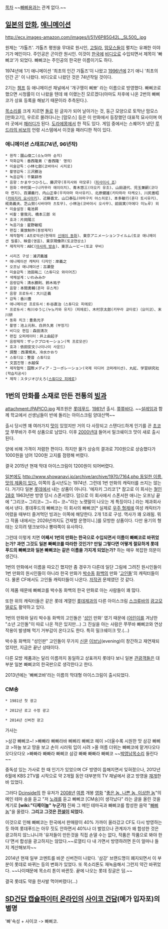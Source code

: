 [[목차]]
~~[[빠삐용]]과는 관계 없다.~~
== [[일본]]의 [[만화]], [[애니메이션]] ==

http://ecx.images-amazon.com/images/I/51V6P85G42L._SL500_.jpg

원제는 '갸톨즈'. 갸톨즈 평원을 무대로 원시인, [[고릴라]], [[맘모스]]들이 펼치는 유쾌한 이야기가 메인이다. 주인공은 곤이란 원시인. 이것이 [[한국]]에 [[비디오]]로 수입되면서 제목이 '빠삐코'가 되었다. 빠삐코는 주인공의 한국판 이름이기도 하다.

1974년에 1기 애니메이션 '최초의 인간 갸톨즈'이 나왔고 [[1996년]]에 2기 애니 '최초의 인간 곤' 이 나왔다. 비디오로 나왔던 것은 74년작일 것이다.

2기는 [[챔프]] 등 애니메이션 채널에서 '개구쟁이 삐뽀' 라는 이름으로 방영했다. 빠삐코로 했으면 시청률이 더 나왔을 텐데 왜 이랬는진 모르겠다(아마도 차후에 나온 2번의 빠삐코가 상표 등록을 해놨기 때문이라 추측된다.). 

[[목소리]]를 크게 지르면 [[돌]]로 된 글자가 되어 날아가는 것, 둥근 모양으로 토막난 맘모스 [만화고기], 우르르 몰려다니는 [맘모스] 등은 이 만화에서 등장했던 대표적 묘사이며 여러 곳에서 [[패러디]]가 된다. [[도라에몽]]에서 한 적도 있다. 게임 중에서는 스퀘어가 냈던 [[루드라의 비보]]의 언령 시스템에서 이것을 패러디한 적이 있다.

=== 애니메이션 스태프(74년, 96년작) ===

 * 원작：園山俊二(소노야마 슌지)
 * 작화감독：香西隆男（'香西隆' 명의）
 * 미술감독：小林七郎(코바야시 시치로)
 * 촬영감독：三沢勝治
 * 녹음감독：千葉耕市
 * 음향：かまやつひろし、藤沢守(후지사와 마모루)（[[히사이시 죠]]）
 * 원화：中村英一(나카무라 에이이치)、青木悠三(아오키 유조)、山田道代、児玉兼嗣(코다마 켄지)、百瀬義行、内山正幸(우치야마 마사유키)、北原健雄(키타하라 타케오)、川尻善昭([[카와지리 요시아키]])、近藤喜文、山口泰弘(야마구치 야스히로)、本多敏行(혼다 토시유키)、椛島義夫、芝山努(시바야마 츠토무)、小林治(코바야시 오사무)、前田実(마에다 미노루) 외
 * 미술설정：竜池昇
 * 비촬：曽我元、橋本三郎 외
 * 효과：片岡陽三
 * 녹음기술：星野敏昭
 * 편집：東放制作(동방제작)
 * 제작협력：A프로덕션(현재의 [[신에이 동화]])、東京アニメーションフイルム(토쿄 애니메이션 필름)、映音(영음)、東京現像所(토쿄현상소)
 * 제작저작：ABC([[아사히 방송]])、東京ムービー(토쿄 무비)

 * 시리즈 구성：浦沢義雄
 * 애니메이션 캐릭터 디자인：岸義之
 * 오프닝 애니메이션：古瀬登
 * 미술감독：池田祐二（스튜디오 와이어즈）
 * 색채설계：いわみみか
 * 음량감독：清水勝則、鈴木祐子
 * 음향：本間勇輔(혼마 유스케)
 * 음향 프로듀서：大川正義
 * 감독：香川豊
 * 애니메이션 프로듀서：朴谷直治（스튜디오 피에로）
 * 프로듀서：布川ゆうじ(누노카와 유지)（피에로）、木村京太郎(키무라 쿄타로)（요미코）、末川研
 * 동화 치크：豊島光子
 * 촬영：池上元秋、白井久男（부정기）
 * 비디오 편집：森田清次
 * 편집 오퍼레이터：井上由起子
 * 음량제작：ザックプロモーション(잭 프로모션)
 * 효과：依田安文(나이나이 사운드）
 * 調整：西澤規夫、冷水かおり
 * 스튜디오：整音 스튜디오
 * 文芸진행：水越保
 * 제작협력：国際メディア・コーポレーション(국제 미디어 코퍼레이션)、丸紅、学習研究社(학습지공사)
 * 제작：スタジオぴえろ([[스튜디오 피에로]])
== 1번의 만화를 소재로 만든 전통의 [[빙과]] ==
attachment:/PAPICO.jpg
제조원은 [[롯데푸드]]. [[1981년]] 출시. [[쮸쮸바]]다. ~~[[설레임]]과 함께 학교에서 선생님들이 반에 돌리는 아이스크림 양대산맥~~

출시 당시엔 꽤 여러가지 [[맛]]이 있었지만 거의 다 사장되고 스탠다드하게 인기를 끈 [[초코]]맛 쭈쭈바가 주력 상품으로 남았다. 이후 [[2000년]]대 들어서 밀크쉐이크 맛이 새로 출시된다.

양에 비해 가격이 저렴한 편이다. 하지만 물가 상승의 결과로 700원으로 상승했다가 1000원을 넘어 1200원 고지를 점령해 버렸다.

결국 2015년 현재 막대 아이스크림이 1200원이 되어버렸다.

[[일본]]에도 [[http://www.showanavi.jp/archive/archive/1970/7164.php 동일한 이름, 맛의 제품이 있다.]] 이쪽의 출시년도는 1974년. 그런데 1번 만화의 캐릭터를 쓰지는 않는다. 거기다 일본 [[롯데]]에서 내는 상품이 아니다. '에자키 그리코'[* 참고로 이 회사는 [[철인 28호]] 1963년판 방영 당시 스폰서였다. 덤으로 이 회사에서 스폰서한 애니는 오프닝 끝에 "그리코~ 그리코~ 그~ 리~ 코~"라는 노랫말이 나오는 게 특징이다.] 라는 제과회사에서 낸다. 롯데푸드의 빠삐코는 이 회사의 빠삐코[* 실제로 [[우주 형제]]에 여성 캐릭터가 어렸을 때부터 즐겨먹던 빙과는 이쪽에 해당한다. 2개 1조로 구성. 역사가 꽤 오래됨. 뭐 그 작품 내에서는 2026년까지도 건재할 운명이니.]를 모방한 상품이다. 다만 용기의 형태는 오히려 탱크보이나 뽕따쪽이 유사하다.

그런데 이렇게 치면 '''어째서 1번의 만화는 한국으로 수입되면서 이름이 빠삐코로 바뀌었는가? 과연 그것도 일본 빠삐코를 따라한 것인가? 만일 그렇다면 어떻게 절묘하게 롯데 푸드의 빠삐코와 일본 빠삐코는 같은 이름을 가지게 되었는가?''' 하는 매우 복잡한 의문이 생긴다.

1번의 만화에서 이름을 따오긴 했지만 좀 경우가 다른데 일단 그림에 그려진 원시인들이 1번 만화의 원시인들이 아니라 한국 만화가 [[박수동]] [[화백]]의 만화 '[[고인돌]]'의 캐릭터들이다. 물론 CF에서도 고인돌 캐릭터들이 나온다. [[저작권]] 문제였던 것 같다.

이 제품 때문에 빠삐코를 박수동 화백의 한국 만화로 아는 사람들이 꽤 많다.

또한 위의 캐릭터들은 같은 롯데 계열인 [[롯데제과]]의 다른 아이스크림 [[스크류바]]의 [[광고]][[모델]]로도 활약하고 있다.

1번의 만화와 달리 박수동 화백의 고인돌은 '[[성인]] 만화' 였기 때문에 ([[어린이]]를 겨냥한 "소년 고인돌"이 따로 나온 적은 있지만...) 그 진실을 아는 사람은 쭈쭈바 빠삐코와 연상 작용이 발생해 먹기 거부감이 온다고도 한다. 특히 밀크쉐이크 맛.(...)

박수동 화백의 "성인판" 고인돌이 무가지 [[신문]] [[이브닝]](evening)이 창간하고 재연재되었지만, 지금은 끝난 상태이다.

다른 모방 제품과는 달리 이름까지 동일하고 상표까지 롯데다 보니 일본 [[관광객]]들은 대부분 일본 빠삐코의 한국판으로 생각한다고 한다.

2013년에는 '빠삐코바'라는 이름의 막대형 아이스크림이 출시되었다.

=== CM송 ===

{{{#!html
<iframe width="853" height="480" src="//www.youtube.com/embed/o94BALmKOw8?rel=0" frameborder="0" allowfullscreen></iframe>
}}}

 * 1981년 첫 광고

{{{#!html
<object width="480" height="360"><param name="movie" value="//www.youtube.com/v/EVGjM1msMiM?hl=ko_KR&amp;version=3"></param><param name="allowFullScreen" value="true"></param><param name="allowscriptaccess" value="always"></param><embed src="//www.youtube.com/v/EVGjM1msMiM?hl=ko_KR&amp;version=3" type="application/x-shockwave-flash" width="480" height="360" allowscriptaccess="always" allowfullscreen="true"></embed></object>
}}}

 * 2012년 로고 수정 광고

{{{#!html
<iframe width="853" height="480" src="//www.youtube.com/embed/9FMbGressgk?rel=0" frameborder="0" allowfullscreen></iframe>
}}}

 * 2014년 신버전 광고

가사는

>삼강 빠삐코~!
>빠빠라 빠빠라바 삐삐리 빠삐코 헤이
>더울수록 시원한 맛 삼강 빠삐코 
>하늘 보고 땅을 보고 손이 시러워 입이 시려 
>올 여름 더위는 빠삐코에 맡겨다오다오다오다오 
>빠빠라 빠빠라 빠삐코 삼강 빠빠 빠빠라 빠삐코
~~[[박영남]]목소리 들린다~~

중독성 있는 가사로 한 때 인기가 있었으며 CF 방영이 뜸해지면서 잊혀졌으나, 2012년 6월에 KBS 2TV를 시작으로 약 2개월 동안 대부분의 TV 채널에서 광고 방영을 [http://www.youtube.com/watch?v=EVGjM1msMiM 재개]한 바 있었다.

그러다 [[Dcinside]]의 한 유저가 [[2008년]] [[여름]] 개봉 [[영화]] "[[좋은 놈, 나쁜 놈, 이상한 놈]]"의 메인 테마 송을 듣고 "저 [[노래]]를 듣고 빠삐코 [CM송]이 생각났다" 라는 글을 올린 것을 계기로 '''[wiki:"디제이늅" 누군가]''' 진짜 그 메인 테마곡과 빠삐코를 합성한 음악 "[[빠삐놈]]"을 올렸다. '''그리고 그것은 [[전설]]이 되었다.'''

이것으로 인해 빠삐코는 한국에서 판매량이 40% 가까이 올라갔고 CF도 다시 방영하는 듯 하여 롯데푸드는 아무 짓도 안하면서 40%나 더 벌었으나 관계자가 왜 합성한 것은 광고하지 않느냐니까 '유저들이 만든것을 직접 손댈 수는 없다, 작품은 작품으로 봐야 한다'면서 합성을 광고하지는 않았다.~~로열티 다 내 가면서 방영하려면 돈이 얼마나 들지 계산해보자~~

2014년 현재 일부 코멘트를 바꾼 신버전이 나왔다. '삼강' 브랜드명이 폐지되면서 이 부분이 롯데로 바뀌는 등의 변화가 있었다. 또 목소리톤도 재녹음해서 그런지 약간 바뀌었다. ~~나이때문에 목소리 톤이 바뀐듯. 끝에 나오는 롯데 징글은 덤.~~

{{{#!html
<iframe width="640" height="360" src="//www.youtube.com/embed/6xqrW6fJaNs" frameborder="0" allowfullscreen></iframe>
}}}

결국 롯데도 약을 한사발 먹어버렸다(...)
== [[SD건담 캡슐파이터 온라인]]의 [[사이코 건담]](메가 입자포)의 별명 ==
'빠'속성 + 사이코 -> 빠삐코.
